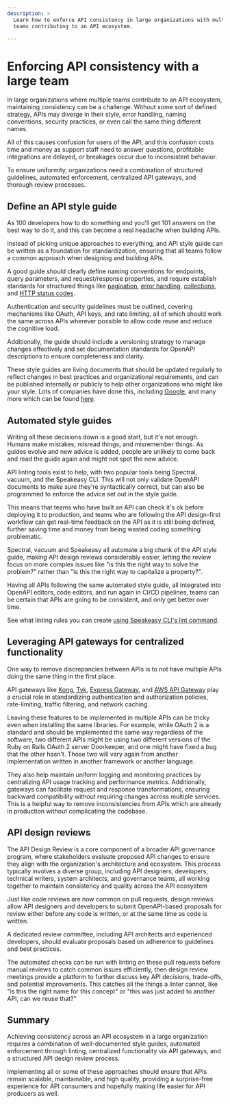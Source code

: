 ```yaml
---
description: >
  Learn how to enforce API consistency in large organizations with multiple 
  teams contributing to an API ecosystem.

---
```




# Enforcing API consistency with a large team

In large organizations where multiple teams contribute to an API ecosystem,
maintaining consistency can be a challenge. Without some sort of defined
strategy, APIs may diverge in their style, error handling, naming conventions,
security practices, or even call the same thing different names. 

All of this causes confusion for users of the API, and this confusion costs time
and money as support staff need to answer questions, profitable integrations are
delayed, or breakages occur due to inconsistent behavior.

To ensure uniformity, organizations need a combination of structured guidelines,
automated enforcement, centralized API gateways, and thorough review processes.

## Define an API style guide

As 100 developers how to do something and you'll get 101 answers on the best way
to do it, and this can become a real headache when building APIs.

Instead of picking unique approaches to everything, and API style guide can be
written as a foundation for standardization, ensuring that all teams follow a
common approach when designing and building APIs. 

A good guide should clearly define naming conventions for endpoints, query
parameters, and request/response properties, and require establish standards for
structured things like [pagination](/api-design/pagination), [error
handling](/api-design/errors), [collections](/api-design/collections), and
[HTTP status codes](/api-design/status-codes).

Authentication and security guidelines must be outlined, covering mechanisms
like OAuth, API keys, and rate limiting, all of which should work the same
across APIs wherever possible to allow code reuse and reduce the cognitive load.

Additionally, the guide should include a versioning strategy to manage changes
effectively and set documentation standards for OpenAPI descriptions to ensure
completeness and clarity.

These style guides are living documents that should be updated regularly to
reflect changes in best practices and organizational requirements, and can be
published internally or publicly to help other organizations who might like your
style. Lots of companies have done this, including
[Google](https://cloud.google.com/apis/design), and many more which can be found
[here](https://apistylebook.com/design/guidelines/).

## Automated style guides

Writing all these decisions down is a good start, but it's not enough. Humans
make mistakes, misread things, and misremember things. As guides evolve and new
advice is added, people are unlikely to come back and read the guide again and
might not spot the new advice.

API linting tools exist to help, with two popular tools being Spectral, vacuum,
and the Speakeasy CLI. This will not only validate OpenAPI
documents to make sure they're syntactically correct, but can also be programmed to 
enforce the advice set out in the style guide.

This means that teams who have built an API can check it's ok before deploying
it to production, and teams who are following the API design-first workflow can
get real-time feedback on the API as it is still being defined, further saving
time and money from being wasted coding something problematic. 

Spectral, vacuum and Speakeasy all automate a big chunk of the API style guide, making 
API design reviews considerably easier, letting the review focus on more complex
issues like "is this the right way to solve the problem?" rather than "is this
the right way to capitalize a property?".

Having all APIs following the same automated style guide, all integrated into
OpenAPI editors, code editors, and run again in CI/CD pipelines, teams can
be certain that APIs are going to be consistent, and only get better over time.

<Callout title="NOTE" variant="info">
  <p>
    See what linting rules you can create <a href="/docs/prep-openapi/linting">using Speakeasy CLI's lint command</a>.
  </p>
</Callout>


## Leveraging API gateways for centralized functionality

One way to remove discrepancies between APIs is to not have multiple APIs doing
the same thing in the first place. 

API gateways like [Kong](https://konghq.com/), [Tyk](https://tyk.io/), [Express
Gateway](https://www.express-gateway.io/), and [AWS API
Gateway](https://aws.amazon.com/api-gateway/) play a crucial role in
standardizing authentication and authorization policies, rate-limiting, traffic
filtering, and network caching. 

Leaving these features to be implemented in multiple APIs can be tricky even
when installing the same libraries. For example, while OAuth 2 is a standard and
should be implemented the same way regardless of the software, two different
APIs might be using two different versions of the Ruby on Rails OAuth 2 server
Doorkeeper, and one might have fixed a bug that the other hasn't. Those two will
vary again from another implementation written in another framework or another
language. 

They also help maintain uniform logging and monitoring practices by centralizing
API usage tracking and performance metrics. Additionally, gateways can
facilitate request and response transformations, ensuring backward compatibility
without requiring changes across multiple services. This is a helpful way to
remove inconsistencies from APIs which are already in production without
complicating the codebase.

## API design reviews

The API Design Review is a core component of a broader API governance program,
where stakeholders evaluate proposed API changes to ensure they align with the
organization's architecture and ecosystem. This process typically involves a
diverse group, including API designers, developers, technical writers, system
architects, and governance teams, all working together to maintain consistency
and quality across the API ecosystem

Just like code reviews are now common on pull requests, design reviews allow API
designers and developers to submit OpenAPI-based proposals for review either
before any code is written, or at the same time as code is written.

A dedicated review committee, including API architects and experienced
developers, should evaluate proposals based on adherence to guidelines and best
practices. 

The automated checks can be run with linting on these pull requests before
manual reviews to catch common issues efficiently, then design review meetings
provide a platform to further discuss key API decisions, trade-offs, and
potential improvements. This catches all the things a linter cannot, like "is
this the right name for this concept" or "this was just added to another API,
can we reuse that?"

## Summary

Achieving consistency across an API ecosystem in a large organization requires a
combination of well-documented style guides, automated enforcement through
linting, centralized functionality via API gateways, and a structured API design
review process.

Implementing all or some of these approaches should ensure that APIs remain
scalable, maintainable, and high quality, providing a surprise-free experience for
API consumers and hopefully making life easier for API producers as well.

